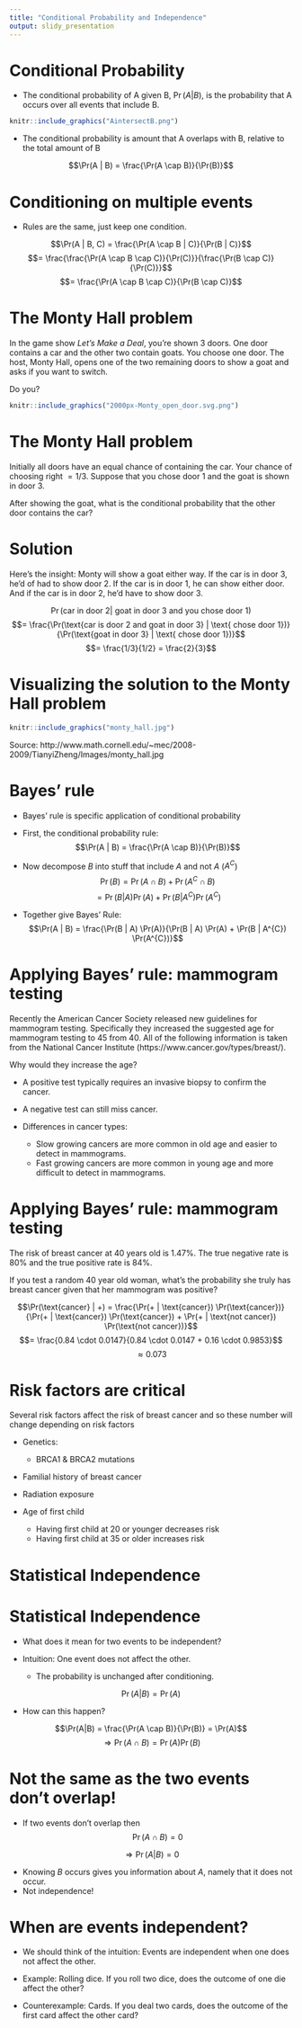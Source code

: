 ```yaml
---
title: "Conditional Probability and Independence"
output: slidy_presentation
---
```


# Conditional Probability

- The conditional probability of A given B, $\Pr(A|B)$, is the probability that A occurs over all events that include B.  

```r
knitr::include_graphics("AintersectB.png")
```


- The conditional probability is amount that A overlaps with B, relative to the total amount of B

$$\Pr(A | B) = \frac{\Pr(A \cap B)}{\Pr(B)}$$

# Conditioning on multiple events

- Rules are the same, just keep one condition.

$$\Pr(A | B, C) = \frac{\Pr(A \cap B | C)}{\Pr(B | C)}$$
$$= \frac{\frac{\Pr(A \cap B \cap C)}{\Pr(C)}}{\frac{\Pr(B \cap C)}{\Pr(C)}}$$
$$= \frac{\Pr(A \cap B \cap C)}{\Pr(B \cap C)}$$


# The Monty Hall problem

In the game show *Let's Make a Deal*, you're shown 3 doors.  One door contains a car and the other two contain goats.  You choose one door.  The host, Monty Hall, opens one of the two remaining doors to show a goat and asks if you want to switch.

Do you?

```r
knitr::include_graphics("2000px-Monty_open_door.svg.png")
```

# The Monty Hall problem

Initially all doors have an equal chance of containing the car.  Your chance of choosing right $= 1/3$.  Suppose that you chose door 1 and the goat is shown in door 3.

After showing the goat, what is the conditional probability that the other door contains the car?

# Solution

Here's the insight:  Monty will show a goat either way.  If the car is in door 3, he'd of had to show door 2.  If the car is in door 1, he can show either door.  And if the car is in door 2, he'd have to show door 3.

$$\Pr(\text{car in door 2} | \text{ goat in door 3 and you chose door 1})$$
$$= \frac{\Pr(\text{car is door 2 and goat in door 3} | \text{ chose door 1})}{\Pr(\text{goat in door 3} | \text{ chose door 1})}$$
$$= \frac{1/3}{1/2} = \frac{2}{3}$$

# Visualizing the solution to the Monty Hall problem

```r
knitr::include_graphics("monty_hall.jpg")
```

Source: http://www.math.cornell.edu/~mec/2008-2009/TianyiZheng/Images/monty_hall.jpg 

# Bayes' rule

- Bayes' rule is specific application of conditional probability

- First, the conditional probability rule: 
$$\Pr(A | B) = \frac{\Pr(A \cap B)}{\Pr(B)}$$

- Now decompose $B$ into stuff that include $A$ and not $A$ ($A^{C}$)
$$\Pr(B) = \Pr(A \cap B) + \Pr(A^{C} \cap B)$$
$$= \Pr(B | A) \Pr(A) + \Pr(B | A^{C}) \Pr(A^{C})$$

- Together give Bayes' Rule:
$$\Pr(A | B) = \frac{\Pr(B | A) \Pr(A)}{\Pr(B | A) \Pr(A) + \Pr(B | A^{C}) \Pr(A^{C})}$$


# Applying Bayes' rule:  mammogram testing

Recently the American Cancer Society released new guidelines for mammogram testing.  Specifically they increased the suggested age for mammogram testing to 45 from 40.  All of the following information is taken from the National Cancer Institute (https://www.cancer.gov/types/breast/). 

Why would they increase the age?

-  A positive test typically requires an invasive biopsy to confirm the cancer.  

- A negative test can still miss cancer.  

- Differences in cancer types:
    - Slow growing cancers are more common in old age and easier to detect in mammograms.
    - Fast growing cancers are more common in young age and more difficult to detect in mammograms.


# Applying Bayes' rule:  mammogram testing

The risk of breast cancer at 40 years old is $1.47 \%$.  The true negative rate is $80 \%$ and the true positive rate is $84 \%$.  

If you test a random 40 year old woman, what's the probability she truly has breast cancer given that her mammogram was positive?

$$\Pr(\text{cancer} | +) = \frac{\Pr(+ | \text{cancer}) \Pr(\text{cancer})}{\Pr(+ | \text{cancer}) \Pr(\text{cancer}) + \Pr(+ | \text{not cancer}) \Pr(\text{not cancer})}$$
$$= \frac{0.84 \cdot 0.0147}{0.84 \cdot 0.0147 + 0.16 \cdot 0.9853}$$
$$\approx 0.073$$

# Risk factors are critical

Several risk factors affect the risk of breast cancer and so these number will change depending on risk factors

- Genetics:
    - BRCA1 & BRCA2 mutations

- Familial history of breast cancer

- Radiation exposure

- Age of first child
    - Having first child at 20 or younger decreases risk
    - Having first child at 35 or older increases risk

# Statistical Independence {.bigger}

# Statistical Independence
- What does it mean for two events to be independent?

- Intuition: One event does not affect the other.
    - The probability is unchanged after conditioning.

$$\Pr(A|B) = \Pr(A)$$

- How can this happen?

$$\Pr(A|B) = \frac{\Pr(A \cap B)}{\Pr(B)} = \Pr(A)$$
$$\Rightarrow \Pr(A \cap B) = \Pr(A) \Pr(B)$$

# Not the same as the two events don't overlap!

- If two events don't overlap then 
$$\Pr(A \cap B) = 0$$

$$\Rightarrow \Pr(A | B) = 0$$

- Knowing $B$ occurs gives you information about $A$, namely that it does not occur.
- Not independence!

# When are events independent?

- We should think of the intuition: Events are independent when one does not affect the other.

- Example: Rolling dice.  If you roll two dice, does the outcome of one die affect the other?

- Counterexample: Cards.  If you deal two cards, does the outcome of the first card affect the other card?







